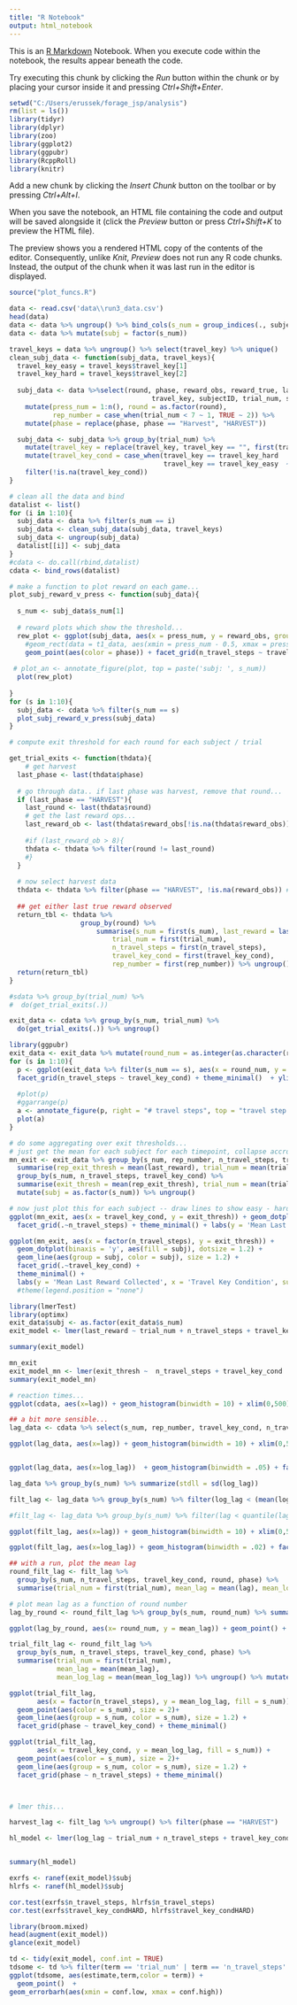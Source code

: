 ```yaml
---
title: "R Notebook"
output: html_notebook
---
```


This is an [R Markdown](http://rmarkdown.rstudio.com) Notebook. When you execute code within the notebook, the results appear beneath the code. 

Try executing this chunk by clicking the *Run* button within the chunk or by placing your cursor inside it and pressing *Ctrl+Shift+Enter*. 

```r
setwd("C:/Users/erussek/forage_jsp/analysis")
rm(list = ls())
library(tidyr)
library(dplyr)
library(zoo)
library(ggplot2)
library(ggpubr)
library(RcppRoll)
library(knitr)

```

Add a new chunk by clicking the *Insert Chunk* button on the toolbar or by pressing *Ctrl+Alt+I*.

When you save the notebook, an HTML file containing the code and output will be saved alongside it (click the *Preview* button or press *Ctrl+Shift+K* to preview the HTML file).

The preview shows you a rendered HTML copy of the contents of the editor. Consequently, unlike *Knit*, *Preview* does not run any R code chunks. Instead, the output of the chunk when it was last run in the editor is displayed.
```r
source("plot_funcs.R")
```


```r
data <- read.csv('data\\run3_data.csv')
head(data)
data <- data %>% ungroup() %>% bind_cols(s_num = group_indices(., subjectID))
data <- data %>% mutate(subj = factor(s_num))
```



```r
travel_keys = data %>% ungroup() %>% select(travel_key) %>% unique()
clean_subj_data <- function(subj_data, travel_keys){
  travel_key_easy = travel_keys$travel_key[1]
  travel_key_hard = travel_keys$travel_key[2]
  
  subj_data <- data %>%select(round, phase, reward_obs, reward_true, lag, exit, start_reward, n_travel_steps,
                                    travel_key, subjectID, trial_num, s_num, correct_key) %>% group_by(trial_num) %>%
    mutate(press_num = 1:n(), round = as.factor(round), 
           rep_number = case_when(trial_num < 7 ~ 1, TRUE ~ 2)) %>%
    mutate(phase = replace(phase, phase == "Harvest", "HARVEST"))

  subj_data <- subj_data %>% group_by(trial_num) %>% 
    mutate(travel_key = replace(travel_key, travel_key == "", first(travel_key[travel_key != ""]))) %>%
    mutate(travel_key_cond = case_when(travel_key == travel_key_hard   ~ "HARD",
                                       travel_key == travel_key_easy  ~ "EASY")) %>%
    filter(!is.na(travel_key_cond))
}

# clean all the data and bind
datalist <- list()
for (i in 1:10){
  subj_data <- data %>% filter(s_num == i)
  subj_data <- clean_subj_data(subj_data, travel_keys)
  subj_data <- ungroup(subj_data)
  datalist[[i]] <- subj_data
}
#cdata <- do.call(rbind,datalist)
cdata <- bind_rows(datalist)

```



```r
# make a function to plot reward on each game... 
plot_subj_reward_v_press <- function(subj_data){
  
  s_num <- subj_data$s_num[1]
  
  # reward plots which show the threshold... 
  rew_plot <- ggplot(subj_data, aes(x = press_num, y = reward_obs, group = round))  +
    #geom_rect(data = t1_data, aes(xmin = press_num - 0.5, xmax = press_num + 0.5, ymin = -Inf, ymax = Inf, fill = round)) +
    geom_point(aes(color = phase)) + facet_grid(n_travel_steps ~ travel_key_cond) + theme(legend.position = "none") + ylim(0,110) + ggtitle(paste("subj: ", s_num))
  
 # plot_an <- annotate_figure(plot, top = paste('subj: ', s_num))
  plot(rew_plot)
                             
}
for (s in 1:10){
  subj_data <- cdata %>% filter(s_num == s)
  plot_subj_reward_v_press(subj_data)  
}

```

```r
# compute exit threshold for each round for each subject / trial

get_trial_exits <- function(thdata){
    # get harvest
  last_phase <- last(thdata$phase)
  
  # go through data.. if last phase was harvest, remove that round... 
  if (last_phase == "HARVEST"){
    last_round <- last(thdata$round)
    # get the last reward ops...
    last_reward_ob <- last(thdata$reward_obs[!is.na(thdata$reward_obs)])
    
    #if (last_reward_ob > 8){
    thdata <- thdata %>% filter(round != last_round)
    #}
  }
  
  # now select harvest data
  thdata <- thdata %>% filter(phase == "HARVEST", !is.na(reward_obs)) # find out why reward_true has so many .na
  
  ## get either last true reward observed
  return_tbl <- thdata %>% 
                  group_by(round) %>% 
                      summarise(s_num = first(s_num), last_reward = last(reward_obs),
                          trial_num = first(trial_num),
                          n_travel_steps = first(n_travel_steps),
                          travel_key_cond = first(travel_key_cond),
                          rep_number = first(rep_number)) %>% ungroup()
  return(return_tbl)
}

#sdata %>% group_by(trial_num) %>%
#  do(get_trial_exits(.))

exit_data <- cdata %>% group_by(s_num, trial_num) %>%
  do(get_trial_exits(.)) %>% ungroup()
```

```r
library(ggpubr)
exit_data <- exit_data %>% mutate(round_num = as.integer(as.character(round)))
for (s in 1:10){
  p <- ggplot(exit_data %>% filter(s_num == s), aes(x = round_num, y = last_reward)) + geom_point() + geom_line() +
  facet_grid(n_travel_steps ~ travel_key_cond) + theme_minimal()  + ylim(0,100) + ylab('last reward collected') + xlab('harvest number')
  
  #plot(p)
  #ggarrange(p)
  a <- annotate_figure(p, right = "# travel steps", top = "travel step difficulty", fig.lab = paste('subj: ' , s))
  plot(a)
}

```



```r
# do some aggregating over exit thresholds... 
# just get the mean for each subject for each timepoint, collapse accross rep number...
mn_exit <- exit_data %>% group_by(s_num, rep_number, n_travel_steps, travel_key_cond) %>%
  summarise(rep_exit_thresh = mean(last_reward), trial_num = mean(trial_num)) %>% 
  group_by(s_num, n_travel_steps, travel_key_cond) %>%
  summarise(exit_thresh = mean(rep_exit_thresh), trial_num = mean(trial_num)) %>%
  mutate(subj = as.factor(s_num)) %>% ungroup()

# now just plot this for each subject -- draw lines to show easy - hard effect
ggplot(mn_exit, aes(x = travel_key_cond, y = exit_thresh)) + geom_dotplot(binaxis = 'y', aes(fill = subj), dotsize = 1.2) + geom_line(aes(group = subj, color = subj), size = 1.2) +
  facet_grid(.~n_travel_steps) + theme_minimal() + labs(y = 'Mean Last Reward Collected', x = 'Travel Sequence', subtitle = '# Travel Presses') #theme(legend.position = "none")

ggplot(mn_exit, aes(x = factor(n_travel_steps), y = exit_thresh)) +
  geom_dotplot(binaxis = 'y', aes(fill = subj), dotsize = 1.2) + 
  geom_line(aes(group = subj, color = subj), size = 1.2) +
  facet_grid(.~travel_key_cond) + 
  theme_minimal() + 
  labs(y = 'Mean Last Reward Collected', x = 'Travel Key Condition', subtitle = '# Travel Presses') 
  #theme(legend.position = "none")

```


```r
library(lmerTest)
library(optimx)
exit_data$subj <- as.factor(exit_data$s_num)
exit_model <- lmer(last_reward ~ trial_num + n_travel_steps + travel_key_cond  + (1 + trial_num + n_travel_steps + travel_key_cond |subj), data = exit_data,  control = lmerControl(optimizer ="optimx",optCtrl=list(method='nlminb')))

summary(exit_model)

mn_exit
exit_model_mn <- lmer(exit_thresh ~  n_travel_steps + travel_key_cond  + (1 + n_travel_steps + travel_key_cond |subj), data = mn_exit)
summary(exit_model_mn)

```
```r
# reaction times...
ggplot(cdata, aes(x=lag)) + geom_histogram(binwidth = 10) + xlim(0,500) + facet_wrap( ~ s_num)

## a bit more sensible... 
lag_data <- cdata %>% select(s_num, rep_number, travel_key_cond, n_travel_steps, phase, trial_num, lag, correct_key, round, trial_num) %>% mutate(log_lag = log(lag)) %>% group_by(s_num, trial_num, round, phase) %>% slice(-1:-2) %>% ungroup() %>% mutate(subj = as.factor(s_num))

ggplot(lag_data, aes(x=lag)) + geom_histogram(binwidth = 10) + xlim(0,500) + facet_wrap( ~ s_num)


ggplot(lag_data, aes(x=log_lag))  + geom_histogram(binwidth = .05) + facet_wrap( ~ s_num)

lag_data %>% group_by(s_num) %>% summarize(stdll = sd(log_lag))

filt_lag <- lag_data %>% group_by(s_num) %>% filter(log_lag < (mean(log_lag) + 2*sd(log_lag)) , log_lag > (mean(log_lag) - 2*sd(log_lag))) %>% ungroup()

#filt_lag <- lag_data %>% group_by(s_num) %>% filter(lag < quantile(lag, .95), lag > quantile(lag, .05)) %>% ungroup()

ggplot(filt_lag, aes(x=lag)) + geom_histogram(binwidth = 10) + xlim(0,500) + facet_wrap(~s_num)

ggplot(filt_lag, aes(x=log_lag)) + geom_histogram(binwidth = .02) + facet_wrap(~s_num)

```


```r
## with a run, plot the mean lag 
round_filt_lag <- filt_lag %>% 
  group_by(s_num, n_travel_steps, travel_key_cond, round, phase) %>%
  summarise(trial_num = first(trial_num), mean_lag = mean(lag), mean_log_lag = mean(log_lag)) %>% mutate(round_num = as.integer(as.character(round)))

# plot mean lag as a function of round number
lag_by_round <- round_filt_lag %>% group_by(s_num, round_num) %>% summarise(mean_lag = mean(mean_lag))

ggplot(lag_by_round, aes(x= round_num, y = mean_lag)) + geom_point() + geom_line() + facet_wrap(~s_num)

trial_filt_lag <- round_filt_lag %>% 
  group_by(s_num, n_travel_steps, travel_key_cond, phase) %>%
  summarise(trial_num = first(trial_num), 
            mean_lag = mean(mean_lag), 
            mean_log_lag = mean(mean_log_lag)) %>% ungroup() %>% mutate(s_num = as.factor(s_num))

ggplot(trial_filt_lag, 
       aes(x = factor(n_travel_steps), y = mean_log_lag, fill = s_num)) + 
  geom_point(aes(color = s_num), size = 2)+ 
  geom_line(aes(group = s_num, color = s_num), size = 1.2) +
  facet_grid(phase ~ travel_key_cond) + theme_minimal()

ggplot(trial_filt_lag, 
       aes(x = travel_key_cond, y = mean_log_lag, fill = s_num)) + 
  geom_point(aes(color = s_num), size = 2)+ 
  geom_line(aes(group = s_num, color = s_num), size = 1.2) +
  facet_grid(phase ~ n_travel_steps) + theme_minimal()




```
```r
# lmer this... 

harvest_lag <- filt_lag %>% ungroup() %>% filter(phase == "HARVEST")

hl_model <- lmer(log_lag ~ trial_num + n_travel_steps + travel_key_cond  + (1 + trial_num + n_travel_steps + travel_key_cond |subj), data = harvest_lag, control = lmerControl(optimizer ="optimx",optCtrl=list(method='nlminb')))



```
```r
summary(hl_model)
```
```r
exrfs <- ranef(exit_model)$subj
hlrfs <- ranef(hl_model)$subj

cor.test(exrfs$n_travel_steps, hlrfs$n_travel_steps)
cor.test(exrfs$travel_key_condHARD, hlrfs$travel_key_condHARD)
```


```r
library(broom.mixed)
head(augment(exit_model))
glance(exit_model)
```
```r
td <- tidy(exit_model, conf.int = TRUE)
tdsome <- td %>% filter(term == 'trial_num' | term == 'n_travel_steps' | term == 'travel_key_condHARD')
ggplot(tdsome, aes(estimate,term,color = term)) + 
  geom_point()  +
geom_errorbarh(aes(xmin = conf.low, xmax = conf.high)) 
```

```r

```

